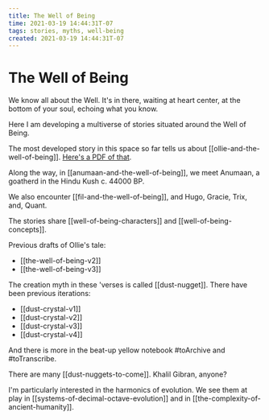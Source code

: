 ```yaml
---
title: The Well of Being
time: 2021-03-19 14:44:31T-07
tags: stories, myths, well-being
created: 2021-03-19 14:44:31T-07
---
```


# The Well of Being

We know all about the Well. It's in there, waiting at heart center, at the bottom of your soul, echoing what you know.

Here I am developing a multiverse of stories situated around the Well of Being.

The most developed story in this space so far tells us about [[ollie-and-the-well-of-being]]. [Here's a PDF of that](/docs/Ollie%20and%20the%20Well%20of%20Being.pdf).

Along the way, in [[anumaan-and-the-well-of-being]], we meet Anumaan, a goatherd in the Hindu Kush c. 44000 BP.

We also encounter [[fil-and-the-well-of-being]], and Hugo, Gracie, Trix, and, Quant.

The stories share [[well-of-being-characters]] and [[well-of-being-concepts]].

Previous drafts of Ollie's tale:

- [[the-well-of-being-v2]]
- [[the-well-of-being-v3]]

The creation myth in these 'verses is called [[dust-nugget]].
There have been previous iterations:

- [[dust-crystal-v1]]
- [[dust-crystal-v2]]
- [[dust-crystal-v3]]
- [[dust-crystal-v4]]

And there is more in the beat-up yellow notebook #toArchive and #toTranscribe.

There are many [[dust-nuggets-to-come]]. Khalil Gibran, anyone?

I'm particularly interested in the harmonics of evolution. We see them at play in [[systems-of-decimal-octave-evolution]] and in [[the-complexity-of-ancient-humanity]].
